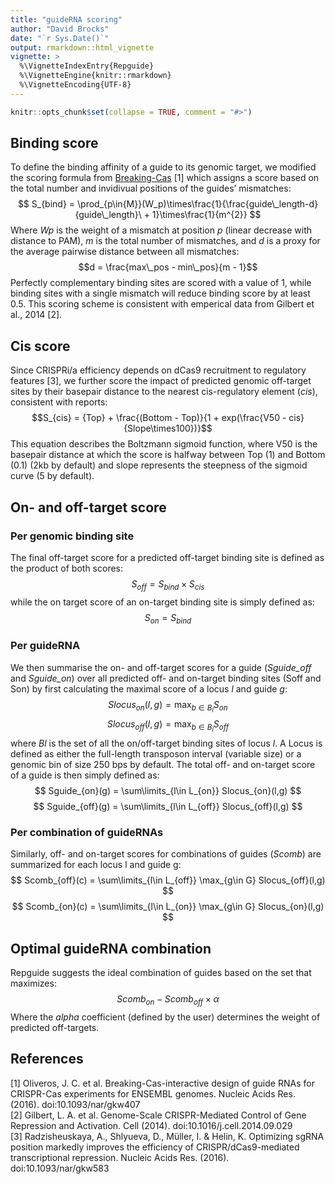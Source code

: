 ```yaml
---
title: "guideRNA scoring"
author: "David Brocks"
date: "`r Sys.Date()`"
output: rmarkdown::html_vignette
vignette: >
  %\VignetteIndexEntry{Repguide}
  %\VignetteEngine{knitr::rmarkdown}
  %\VignetteEncoding{UTF-8}
---
```


```r
knitr::opts_chunk$set(collapse = TRUE, comment = "#>")
```
## Binding score
To define the binding affinity of a guide to its genomic target, we modified the scoring formula from [Breaking-Cas](http://bioinfogp.cnb.csic.es/tools/breakingcas/) [1] which assigns a score based on the total number and invidivual positions of the guides' mismatches:
$$ S_{bind} = \prod_{p\in{M}}(W_p)\times\frac{1}{\frac{guide\_length-d}{guide\_length}\ + 1}\times\frac{1}{m^{2}} $$
Where *Wp* is the weight of a mismatch at position *p* (linear decrease with distance to PAM), *m* is the total number of mismatches, and *d* is a proxy for the average pairwise distance between all mismatches:
$$d = \frac{max\_pos - min\_pos}{m - 1}$$
Perfectly complementary binding sites are scored with a value of 1, while binding sites with a single mismatch will reduce binding score by at least 0.5. This scoring scheme is consistent with emperical data from Gilbert et al., 2014 [2].

## Cis score
Since CRISPRi/a efficiency depends on dCas9 recruitment to regulatory features [3], we further score the impact of predicted genomic off-target sites by their basepair distance to the nearest cis-regulatory element (*cis*), consistent with reports:
$$S_{cis} = {Top} + \frac{(Bottom - Top)}{1 + exp(\frac{V50 - cis}{Slope\times100})}$$
This equation describes the Boltzmann sigmoid function, where V50 is the basepair distance at which the score is halfway between Top (1) and Bottom (0.1) (2kb by default) and slope represents the steepness of the sigmoid curve (5 by default). 

## On- and off-target score

### Per genomic binding site
The final off-target score for a predicted off-target binding site is defined as the product of both scores:
$$ S_{off} = S_{bind}\times S_{cis} $$
while the on target score of an on-target binding site is simply defined as:
$$ S_{on} = S_{bind} $$

### Per guideRNA
We then summarise the on- and off-target scores for a guide (*Sguide_off* and *Sguide_on*) over all predicted off- and on-target binding sites (Soff and Son) by first calculating the maximal score of a locus _l_ and guide _g_: 
$$ Slocus_{on}(l,g) = \max_{b\in B_{l}} S_{on} $$
$$ Slocus_{off}(l,g) = \max_{b\in B_{l}} S_{off} $$
where *Bl* is the set of all the on/off-target binding sites of locus *l*. A Locus is defined as either the full-length transposon interval (variable size) or a genomic bin of size 250 bps by default. The total off- and on-target score of a guide is then simply defined as:
$$ Sguide_{on}(g) = \sum\limits_{l\in L_{on}} Slocus_{on}(l,g) $$
$$ Sguide_{off}(g) = \sum\limits_{l\in L_{off}} Slocus_{off}(l,g) $$

### Per combination of guideRNAs
Similarly, off- and on-target scores for combinations of guides (*Scomb*) are summarized for each locus l and guide g:
$$ Scomb_{off}(c) = \sum\limits_{l\in L_{off}} \max_{g\in G} Slocus_{off}(l,g)  $$
$$ Scomb_{on}(c) = \sum\limits_{l\in L_{on}} \max_{g\in G} Slocus_{on}(l,g)  $$

## Optimal guideRNA combination
Repguide suggests the ideal combination of guides based on the set that maximizes:
$$ Scomb_{on} - Scomb_{off}\times \alpha $$
Where the _alpha_ coefficient (defined by the user) determines the weight of predicted off-targets. 

## References
[1] Oliveros, J. C. et al. Breaking-Cas-interactive design of guide RNAs for CRISPR-Cas experiments for ENSEMBL genomes. Nucleic Acids Res. (2016). doi:10.1093/nar/gkw407  
[2] Gilbert, L. A. et al. Genome-Scale CRISPR-Mediated Control of Gene Repression and Activation. Cell (2014). doi:10.1016/j.cell.2014.09.029  
[3] Radzisheuskaya, A., Shlyueva, D., Müller, I. & Helin, K. Optimizing sgRNA position markedly improves the efficiency of CRISPR/dCas9-mediated transcriptional repression. Nucleic Acids Res. (2016). doi:10.1093/nar/gkw583  